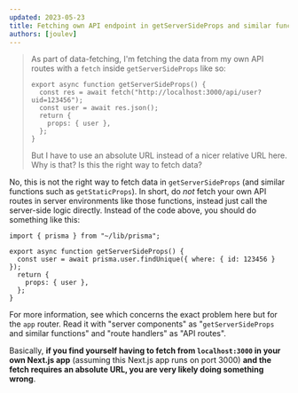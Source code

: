 ```yaml
---
updated: 2023-05-23
title: Fetching own API endpoint in getServerSideProps and similar functions
authors: [joulev]
---
```


> As part of data-fetching, I'm fetching the data from my own API routes with a `fetch` inside
> `getServerSideProps` like so:
>
> ```tsx
> export async function getServerSideProps() {
>   const res = await fetch("http://localhost:3000/api/user?uid=123456");
>   const user = await res.json();
>   return {
>     props: { user },
>   };
> }
> ```
>
> But I have to use an absolute URL instead of a nicer relative URL here. Why is that? Is this the
> right way to fetch data?

No, this is not the right way to fetch data in `getServerSideProps` (and similar functions such as
`getStaticProps`). In short, do _not_ fetch your own API routes in server environments like those
functions, instead just call the server-side logic directly. Instead of the code above, you should
do something like this:

```tsx
import { prisma } from "~/lib/prisma";

export async function getServerSideProps() {
  const user = await prisma.user.findUnique({ where: { id: 123456 } });
  return {
    props: { user },
  };
}
```

For more information, see <Question id="fetch-api-in-rsc" />
which concerns the exact problem here but for the `app` router. Read it with "server components" as
"`getServerSideProps` and similar functions" and "route handlers" as "API routes".

Basically, **if you find yourself having to fetch from `localhost:3000` in your own Next.js app**
(assuming this Next.js app runs on port 3000) **and the fetch requires an absolute URL, you are very
likely doing something wrong**.
